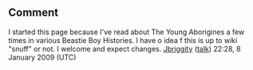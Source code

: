 <article id="21010346" title=Talk:The Young Aborigines>
	<talkpage id="21010346" title="Talk:The Young Aborigines">

==Comment==
I started this page because I've read about The Young Aborigines a few times in various Beastie Boy Histories. I have o idea f this is up to wiki &quot;snuff&quot; or not. I welcome and expect changes. [[User:Jbriggity|Jbriggity]] ([[User talk:Jbriggity|talk]]) 22:28, 8 January 2009 (UTC)
	</talkpage>
</article>